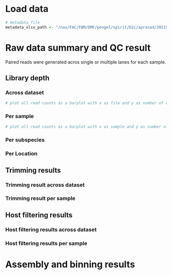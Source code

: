# Load data

```r
# metadata file
metadata_xlsx_path <- "/nas/FAC/FBM/DMF/pengel/spirit/D2c/aprasad/20219999_aprasad_AfricaWildManagedComparison/DataCollection/230221_metadata_compiled.xlsx"
```

# Raw data summary and QC result

Paired reads were generated acros single or multiple lanes for each sample.

## Library depth

### Across dataset

```r
# plot all read counts as a barplot with x as file and y as number of reads
```

### Per sample

```r
# plot all read counts as a barplot with x as sample and y as number of reads
```

### Per subspecies

### Per Location

## Trimming results

### Trimming result across dataset

### Trimming result per sample

## Host filtering results

### Host filtering results across dataset

### Host filtering results per sample

# Assembly and binning results
